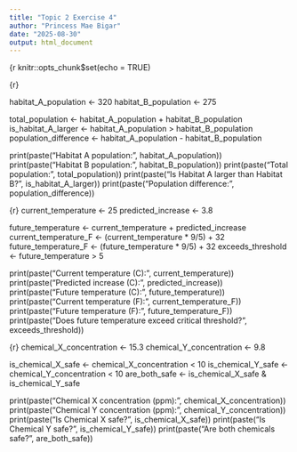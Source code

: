 ```yaml
---
title: "Topic 2 Exercise 4"
author: "Princess Mae Bigar"
date: "2025-08-30"
output: html_document
---
```

{r
knitr::opts_chunk$set(echo = TRUE)

{r}

habitat_A_population <- 320
habitat_B_population <- 275

total_population <- habitat_A_population + habitat_B_population
is_habitat_A_larger <- habitat_A_population > habitat_B_population
population_difference <- habitat_A_population - habitat_B_population

print(paste("Habitat A population:", habitat_A_population))
print(paste("Habitat B population:", habitat_B_population))
print(paste("Total population:", total_population))
print(paste("Is Habitat A larger than Habitat B?", is_habitat_A_larger))
print(paste("Population difference:", population_difference))

{r}
current_temperature <- 25
predicted_increase <- 3.8

future_temperature <- current_temperature + predicted_increase
current_temperature_F <- (current_temperature * 9/5) + 32
future_temperature_F <- (future_temperature * 9/5) + 32
exceeds_threshold <- future_temperature > 5

print(paste("Current temperature (C):", current_temperature))
print(paste("Predicted increase (C):", predicted_increase))
print(paste("Future temperature (C):", future_temperature))
print(paste("Current temperature (F):", current_temperature_F))
print(paste("Future temperature (F):", future_temperature_F))
print(paste("Does future temperature exceed critical threshold?", exceeds_threshold))

{r}
chemical_X_concentration <- 15.3
chemical_Y_concentration <- 9.8

is_chemical_X_safe <- chemical_X_concentration < 10
is_chemical_Y_safe <- chemical_Y_concentration < 10
are_both_safe <- is_chemical_X_safe & is_chemical_Y_safe

print(paste("Chemical X concentration (ppm):", chemical_X_concentration))
print(paste("Chemical Y concentration (ppm):", chemical_Y_concentration))
print(paste("Is Chemical X safe?", is_chemical_X_safe))
print(paste("Is Chemical Y safe?", is_chemical_Y_safe))
print(paste("Are both chemicals safe?", are_both_safe))

